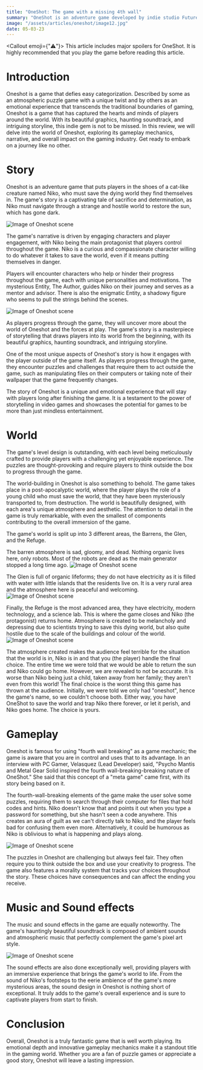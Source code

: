 ```yaml
---
title: "OneShot: The game with a missing 4th wall"
summary: "OneShot is an adventure game developed by indie studio Future Cat and published by Degica."
image: "/assets/articles/oneshot/image12.jpg"
date: 05-03-23
---
```


<Callout emoji={"⚠️"}>
    This article includes major spoilers for OneShot. It is highly recommended that you play the game before reading this article.
</Callout>  

# Introduction 

Oneshot is a game that defies easy categorization. Described by some as an atmospheric puzzle game with a unique twist and by others as an emotional experience that transcends the traditional boundaries of gaming, Oneshot is a game that has captured the hearts and minds of players around the world. With its beautiful graphics, haunting soundtrack, and intriguing storyline, this indie gem is not to be missed. In this review, we will delve into the world of Oneshot, exploring its gameplay mechanics, narrative, and overall impact on the gaming industry. Get ready to embark on a journey like no other.

# Story
Oneshot is an adventure game that puts players in the shoes of a cat-like creature named Niko, who must save the dying world they find themselves in. The game's story is a captivating tale of sacrifice and determination, as Niko must navigate through a strange and hostile world to restore the sun, which has gone dark.

![Image of Oneshot scene](/assets/articles/oneshot/image1.jpg)

The game's narrative is driven by engaging characters and player engagement, with Niko being the main protagonist that players control throughout the game. Niko is a curious and compassionate character willing to do whatever it takes to save the world, even if it means putting themselves in danger.

Players will encounter characters who help or hinder their progress throughout the game, each with unique personalities and motivations. The mysterious Entity, The Author, guides Niko on their journey and serves as a mentor and advisor. There is also the enigmatic Entity, a shadowy figure who seems to pull the strings behind the scenes.

![Image of Oneshot scene](/assets/articles/oneshot/image2.jpg)

As players progress through the game, they will uncover more about the world of Oneshot and the forces at play. The game's story is a masterpiece of storytelling that draws players into its world from the beginning, with its beautiful graphics, haunting soundtrack, and intriguing storyline.

One of the most unique aspects of Oneshot's story is how it engages with the player outside of the game itself. As players progress through the game, they encounter puzzles and challenges that require them to act outside the game, such as manipulating files on their computers or taking note of their wallpaper that the game frequently changes.

The story of Oneshot is a unique and emotional experience that will stay with players long after finishing the game. It is a testament to the power of storytelling in video games and showcases the potential for games to be more than just mindless entertainment.

# World
The game's level design is outstanding, with each level being meticulously crafted to provide players with a challenging yet enjoyable experience. The puzzles are thought-provoking and require players to think outside the box to progress through the game.

The world-building in Oneshot is also something to behold. The game takes place in a post-apocalyptic world, where the player plays the role of a young child who must save the world, that they have been mysteriously transported to, from destruction. The world is beautifully designed, with each area's unique atmosphere and aesthetic. The attention to detail in the game is truly remarkable, with even the smallest of components contributing to the overall immersion of the game. 

The game's world is split up into 3 different areas, the Barrens, the Glen, and the Refuge. 

The barren atmosphere is sad, gloomy, and dead. Nothing organic lives here, only robots. Most of the robots are dead as the main generator stopped a long time ago. 
![Image of Oneshot scene](/assets/articles/oneshot/image3.jpg)


The Glen is full of organic lifeforms; they do not have electricity as it is filled with water with little islands that the residents live on. It is a very rural area and the atmosphere here is peaceful and welcoming. 
![Image of Oneshot scene](/assets/articles/oneshot/image5.jpg)

Finally, the Refuge is the most advanced area, they have electricity, modern technology, and a science lab. This is where the game closes and Niko (the protagonist) returns home. Atmosphere is created to be melancholy and depressing due to scientists trying to save this dying world, but also quite hostile due to the scale of the buildings and colour of the world. 
![Image of Oneshot scene](/assets/articles/oneshot/image7.jpg)

The atmosphere created makes the audience feel terrible for the situation that the world is in, Niko is in and that you (the player) handle the final choice. The entire time we were told that we would be able to return the sun and Niko could go home. However, we are revealed to not be accurate. It is worse than Niko being just a child, taken away from her family; they aren't even from this world! The final choice is the worst thing this game has thrown at the audience. Initially, we were told we only had "oneshot", hence the game's name, so we couldn't choose both. Either way, you have OneShot to save the world and trap Niko there forever, or let it perish, and Niko goes home. The choice is yours. 

# Gameplay
Oneshot is famous for using "fourth wall breaking" as a game mechanic; the game is aware that you are in control and uses that to its advantage. In an interview with PC Gamer, Velasquez (Lead Developer) said, "Psycho Mantis and Metal Gear Solid inspired the fourth wall-breaking-breaking nature of OneShot." She said that this concept of a "meta game" came first, with its story being based on it.  

The fourth-wall-breaking elements of the game make the user solve some puzzles, requiring them to search through their computer for files that hold codes and hints. Niko doesn't know that and points it out when you type a password for something, but she hasn't seen a code anywhere. This creates an aura of guilt as we can't directly talk to Niko, and the player feels bad for confusing them even more. Alternatively, it could be humorous as Niko is oblivious to what is happening and plays along. 

![Image of Oneshot scene](/assets/articles/oneshot/image11.jpg)

The puzzles in Oneshot are challenging but always feel fair. They often require you to think outside the box and use your creativity to progress. The game also features a morality system that tracks your choices throughout the story. These choices have consequences and can affect the ending you receive.

# Music and Sound effects
The music and sound effects in the game are equally noteworthy. The game's hauntingly beautiful soundtrack is composed of ambient sounds and atmospheric music that perfectly complement the game's pixel art style.

![Image of Oneshot scene](/assets/articles/oneshot/image8.jpg)

The sound effects are also done exceptionally well, providing players with an immersive experience that brings the game's world to life. From the sound of Niko's footsteps to the eerie ambience of the game's more mysterious areas, the sound design in Oneshot is nothing short of exceptional. It truly adds to the game's overall experience and is sure to captivate players from start to finish.



# Conclusion
Overall, Oneshot is a truly fantastic game that is well worth playing. Its emotional depth and innovative gameplay mechanics make it a standout title in the gaming world. Whether you are a fan of puzzle games or appreciate a good story, Oneshot will leave a lasting impression.